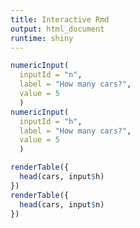 ```yaml
---
title: Interactive Rmd
output: html_document
runtime: shiny
---
```

  
```r
numericInput(
  inputId = "n",
  label = "How many cars?", 
  value = 5
  )
numericInput(
  inputId = "h",
  label = "How many cars?", 
  value = 5
  )

renderTable({
  head(cars, input$h)
})
renderTable({
  head(cars, input$n)
})
```

